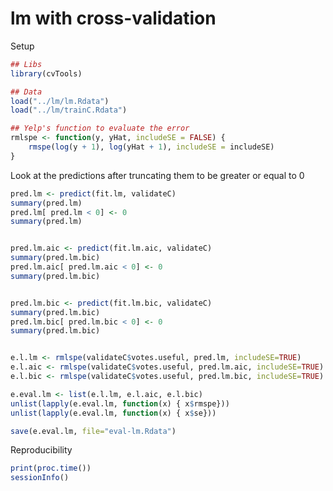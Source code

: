 lm with cross-validation
=======================

Setup
```r
## Libs
library(cvTools)

## Data
load("../lm/lm.Rdata")
load("../lm/trainC.Rdata")

## Yelp's function to evaluate the error
rmlspe <- function(y, yHat, includeSE = FALSE) {
	rmspe(log(y + 1), log(yHat + 1), includeSE = includeSE)
}
```


Look at the predictions after truncating them to be greater or equal to 0

```r
pred.lm <- predict(fit.lm, validateC)
summary(pred.lm)
pred.lm[ pred.lm < 0] <- 0
summary(pred.lm)


pred.lm.aic <- predict(fit.lm.aic, validateC)
summary(pred.lm.bic)
pred.lm.aic[ pred.lm.aic < 0] <- 0
summary(pred.lm.bic)


pred.lm.bic <- predict(fit.lm.bic, validateC)
summary(pred.lm.bic)
pred.lm.bic[ pred.lm.bic < 0] <- 0
summary(pred.lm.bic)


e.l.lm <- rmlspe(validateC$votes.useful, pred.lm, includeSE=TRUE)
e.l.aic <- rmlspe(validateC$votes.useful, pred.lm.aic, includeSE=TRUE)
e.l.bic <- rmlspe(validateC$votes.useful, pred.lm.bic, includeSE=TRUE)

e.eval.lm <- list(e.l.lm, e.l.aic, e.l.bic)
unlist(lapply(e.eval.lm, function(x) { x$rmspe}))
unlist(lapply(e.eval.lm, function(x) { x$se}))

save(e.eval.lm, file="eval-lm.Rdata")
```

Reproducibility
```r
print(proc.time())
sessionInfo()
```
